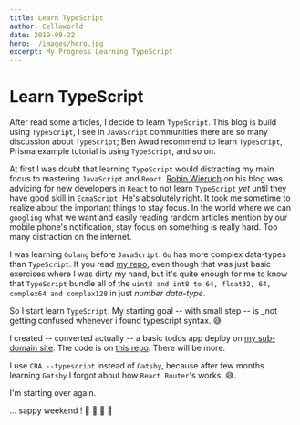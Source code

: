 ```yaml
---
title: Learn TypeScript
author: Celloworld
date: 2019-09-22
hero: ./images/hero.jpg
excerpt: My Progress Learning TypeScript
---
```


# Learn TypeScript

After read some articles, I decide to learn `TypeScript`. This blog is build using `TypeScript`, I see in `JavaScript` communities there are so many discussion about `TypeScript`; Ben Awad recommend to learn `TypeScript`, Prisma example tutorial is using `TypeScript`, and so on.

At first I was doubt that learning `TypeScript` would distracting my main focus to mastering `JavaScript` and `React`. [Robin Wieruch](https://robinwieruch.de) on his blog was advicing for new developers in `React` to not learn `TypeScript` *yet* until they have good skill in `EcmaScript`. He's absolutely right. It took me  sometime to realize about the important things to stay focus. In the world where we can `googling` what we want and easily reading random articles mention by our mobile phone's notification, stay focus on something is really hard. Too many distraction on the internet.

I was learning `Golang` before `JavaScript`. `Go` has more complex data-types than `TypeScript`. If you read [my repo](https://github.com/alfieqashwa/gobyexample), even though that was just basic exercises where I was dirty my hand, but it's quite enough for me to know that `TypeScript` bundle all of the `uint8 and int8 to 64, float32, 64, complex64 and complex128` in just *number data-type*.

So I start learn `TypeScript`. My starting goal -- with small step -- is _not getting confused whenever i found typescript syntax. <span role="img" aria-label="sheep">😅</span>

I created -- converted actually -- a basic todos app deploy on [my sub-domain site](https://typescript.alfieqashwa.me). The code is on [this repo](https://github.com/alfieqashwa/react-typescript). There will be more.

I use `CRA --typescript` instead of `Gatsby`, because after few months learning `Gatsby` I forgot about how `React Router`'s works. <span role="img" aria-label="sheep">😅</span>.

I'm starting over again.

... sappy weekend !
🏀 🏀 🏀 🏀
